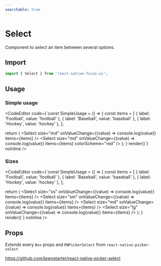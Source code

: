 ```yaml
---
searchable: true
---
```



# Select

Component to select an item between several options.

## Import

```js
import { Select } from 'react-native-ficus-ui';
```

## Usage

### Simple usage

<CodeEditor code={`const SimpleUsage = () => {
  const items = [
    { label: 'Football', value: 'football' },
    { label: 'Baseball', value: 'baseball' },
    { label: 'Hockey', value: 'hockey' },
  ];

  return (
    <VStack spacing="md">
      <Select
        size="md"
        onValueChange={(value) => console.log(value)}
        items={items}
      />
      <Select
        size="md"
        onValueChange={(value) => console.log(value)}
        items={items}
        colorScheme="red"
      />
    </VStack>
  );
}
render(<SimpleUsage />)`} noInline />

### Sizes

<CodeEditor code={`const SimpleUsage = () => {
  const items = [
    { label: 'Football', value: 'football' },
    { label: 'Baseball', value: 'baseball' },
    { label: 'Hockey', value: 'hockey' },
  ];

  return (
    <VStack spacing="md">
      <Select
        size="xs"
        onValueChange={(value) => console.log(value)}
        items={items}
      />
      <Select
        size="sm"
        onValueChange={(value) => console.log(value)}
        items={items}
      />
      <Select
        size="md"
        onValueChange={(value) => console.log(value)}
        items={items}
      />
      <Select
        size="lg"
        onValueChange={(value) => console.log(value)}
        items={items}
      />
    </VStack>
  );
}
render(<SimpleUsage />)`} noInline />

## Props

Extends every `Box` props and `RNPickerSelect` from `react-native-picker-select`

https://github.com/lawnstarter/react-native-picker-select
